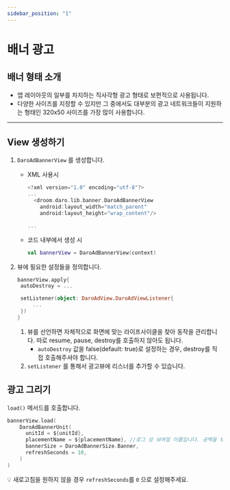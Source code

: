 ```yaml
---
sidebar_position: "1"
---
```


# 배너 광고

## 배너 형태 소개

- 앱 레이아웃의 일부를 차지하는 직사각형 광고 형태로 보편적으로 사용됩니다.
- 다양한 사이즈를 지정할 수 있지만 그 중에서도 대부분의 광고 네트워크들이 지원하는 형태인 320x50 사이즈를 가장 많이 사용합니다.

---

## View 생성하기

1. `DaroAdBannerView` 를 생성합니다.
   - XML 사용시

     ```kotlin
     <?xml version="1.0" encoding="utf-8"?>
     ...
       <droom.daro.lib.banner.DaroAdBannerView
         android:layout_width="match_parent"
         android:layout_height="wrap_content"/>
     
     ...
     ```
   - 코드 내부에서 생성 시

     ```kotlin
     val bannerView = DaroAdBannerView(context)
     ```
2. 뷰에 필요한 설정들을 정의합니다.

   ```kotlin
   bannerView.apply{
   	autoDestroy = ...
   
   	setListener(object: DaroAdView.DaroAdViewListener{
   		...
   	})
   }
   ```
   1. 뷰를 선언하면 자체적으로 화면에 맞는 라이프사이클을 찾아 동작을 관리합니다. 따로 resume, pause, destroy를 호출하지 않아도 됩니다.
      - `autoDestroy` 값을 false(default: true)로 설정하는 경우, destroy를 직접 호출해주셔야 합니다.
   2. `setListener` 를 통해서 광고뷰에 리스너를 추가할 수 있습니다.

## 광고 그리기

`load()` 메서드를 호출합니다.

```kotlin
bannerView.load(
    DaroAdBannerUnit(
      unitId = ${unitId},
      placementName = ${placementName}, //로그 상 보여질 이름입니다. 공백을 보내도 무관합니다.
      bannerSize = DaroAdBannerSize.Banner,
      refreshSeconds = 10,
    )
)
```

💡 새로고침을 원하지 않을 경우 `refreshSeconds`를 `0` 으로 설정해주세요.